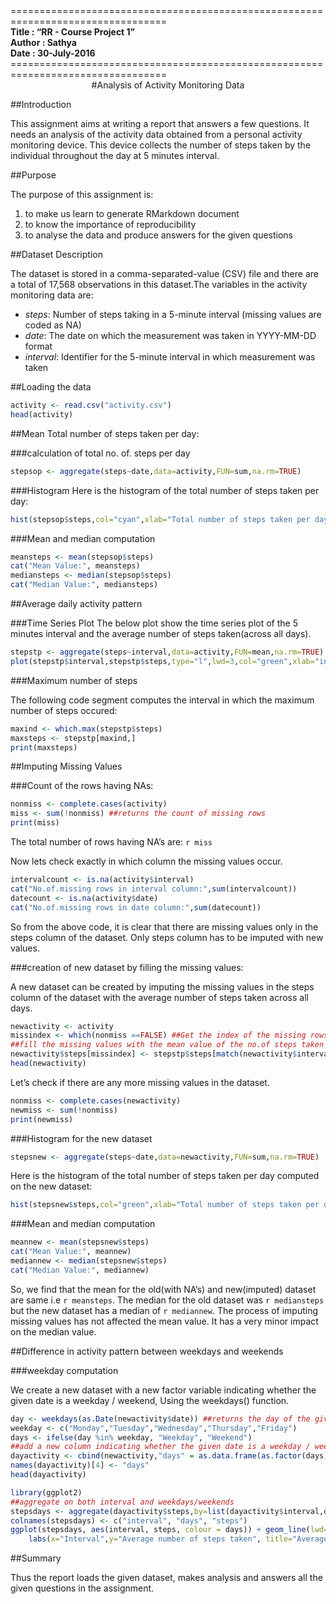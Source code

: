 =================================================================================  
**Title   : "RR - Course Project 1"**  
**Author  : Sathya **  
**Date    : 30-July-2016**  
=================================================================================  
<center>
#Analysis of Activity Monitoring Data
</center>

##Introduction

This assignment aims at writing a report that answers a few questions. It needs an  analysis of the activity data obtained from a personal activity monitoring device. This device collects the number of steps taken by the individual throughout the day at 5 minutes interval.

##Purpose

The purpose of this assignment is: 

  1. to make us learn to generate RMarkdown document  
  2. to know the importance of reproducibility  
  3. to analyse the data and produce answers for the given questions  
  
##Dataset Description

The dataset is stored in a comma-separated-value (CSV) file and there are a total of 17,568 observations in this dataset.The variables in the activity monitoring data are:    

- *steps*: Number of steps taking in a 5-minute interval (missing values are coded as NA)  
- *date*: The date on which the measurement was taken in YYYY-MM-DD format  
- *interval*: Identifier for the 5-minute interval in which measurement was taken 

##Loading the data

```{r loading,echo=TRUE}
activity <- read.csv("activity.csv")
head(activity)
```

##Mean Total number of steps taken per day:  

###calculation of total no. of. steps per day
```{r steps,echo=TRUE}
stepsop <- aggregate(steps~date,data=activity,FUN=sum,na.rm=TRUE)
```

###Histogram
Here is the histogram of the total number of steps taken per day:

```{r histogram,echo=TRUE}
hist(stepsop$steps,col="cyan",xlab="Total number of steps taken per day",main="Histogram of total number of steps taken per day")
```

###Mean and median computation

```{r mean,echo=TRUE}
meansteps <- mean(stepsop$steps)
cat("Mean Value:", meansteps)
mediansteps <- median(stepsop$steps)
cat("Median Value:", mediansteps)
```

##Average daily activity pattern

###Time Series Plot
The below plot show the time series plot of the 5 minutes interval and the average number of steps taken(across all days).
```{r timeplot1,echo=TRUE}
stepstp <- aggregate(steps~interval,data=activity,FUN=mean,na.rm=TRUE)
plot(stepstp$interval,stepstp$steps,type="l",lwd=3,col="green",xlab="interval",ylab="Average number of steps taken",main="Time series plot : Average no.of. steps Vs Interval")
```

###Maximum number of steps

The following code segment computes the interval in which the maximum number of steps occured:
```{r maxsteps,echo=TRUE}
maxind <- which.max(stepstp$steps)
maxsteps <- stepstp[maxind,]
print(maxsteps)
```

##Imputing Missing Values

###Count of the rows having NAs:

```{r countrows,echo=TRUE}
nonmiss <- complete.cases(activity)
miss <- sum(!nonmiss) ##returns the count of missing rows
print(miss)
```

The total number of rows having NA's are: `r miss`

Now lets check exactly in which column the missing values occur.
```{r intervalcol,echo=TRUE}
intervalcount <- is.na(activity$interval)
cat("No.of.missing rows in interval column:",sum(intervalcount))
datecount <- is.na(activity$date)
cat("No.of.missing rows in date column:",sum(datecount))
```

So from the above code, it is clear that there are missing values only in the steps column of the dataset. Only steps column has to be imputed with new values.

###creation of new dataset by filling the missing values:

A new dataset can be created by imputing the missing values in the steps column of the dataset with the average number of steps taken across all days.

```{r fill,echo=TRUE}
newactivity <- activity
missindex <- which(nonmiss ==FALSE) ##Get the index of the missing rows
##fill the missing values with the mean value of the no.of steps taken across each interval
newactivity$steps[missindex] <- stepstp$steps[match(newactivity$interval[missindex], stepstp$interval)]
head(newactivity)
```

Let's check if there are any more missing values in the dataset.

```{r checknew,echo=TRUE}
nonmiss <- complete.cases(newactivity)
newmiss <- sum(!nonmiss)
print(newmiss)
```

###Histogram for the new dataset

```{r stepsnew,echo=TRUE}
stepsnew <- aggregate(steps~date,data=newactivity,FUN=sum,na.rm=TRUE)
```

Here is the histogram of the total number of steps taken per day computed on the new dataset:

```{r histogramnew,echo=TRUE}
hist(stepsnew$steps,col="green",xlab="Total number of steps taken per day",main="Histogram of total number of steps taken per day - imputed dataset")
```

###Mean and median computation

```{r meannew,echo=TRUE}
meannew <- mean(stepsnew$steps)
cat("Mean Value:", meannew)
mediannew <- median(stepsnew$steps)
cat("Median Value:", mediannew)
```

So, we find that the mean for the old(with NA's) and new(imputed) dataset are same i.e `r meansteps`. The median for the old dataset was `r mediansteps` but the new dataset has a median of `r mediannew`. The process of imputing missing values has not affected the mean value. It has a very minor impact on the median value.

##Difference in activity pattern between weekdays and weekends

###weekday computation

We create a new dataset with a new factor variable indicating whether the given date is a weekday / weekend, Using the weekdays() function.

```{r day,echo=TRUE}
day <- weekdays(as.Date(newactivity$date)) ##returns the day of the given date
weekday <- c("Monday","Tuesday","Wednesday","Thursday","Friday")
days <- ifelse(day %in% weekday, "Weekday", "Weekend")
##add a new column indicating whether the given date is a weekday / weekend
dayactivity <- cbind(newactivity,"days" = as.data.frame(as.factor(days))) 
names(dayactivity)[4] <- "days"
head(dayactivity)
```

```{r timeplot2,echo=TRUE}
library(ggplot2)
##aggregate on both interval and weekdays/weekends
stepsdays <- aggregate(dayactivity$steps,by=list(dayactivity$interval,dayactivity$days),FUN=mean,na.rm=TRUE)
colnames(stepsdays) <- c("interval", "days", "steps")
ggplot(stepsdays, aes(interval, steps, colour = days)) + geom_line(lwd=2) + facet_grid(days ~ .) +
    labs(x="Interval",y="Average number of steps taken", title="Average no. of steps taken per Interval across Weekdays/Weekends")
```

##Summary

Thus the report loads the given dataset, makes analysis and answers all the given questions in the assignment.





